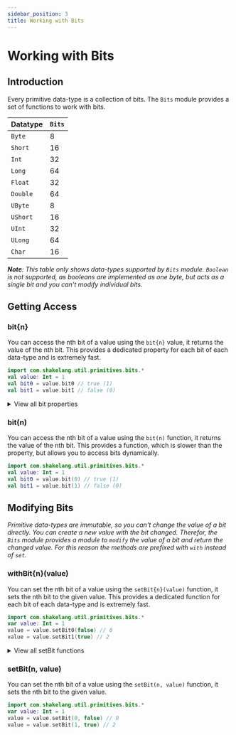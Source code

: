 ```yaml
---
sidebar_position: 3
title: Working with Bits
---
```


# Working with Bits

## Introduction

Every primitive data-type is a collection of bits. The `Bits` module provides a set of functions to work with bits.

| Datatype | `Bits` |
| -------- | ------ |
| `Byte`   | 8      |
| `Short`  | 16     |
| `Int`    | 32     |
| `Long`   | 64     |
| `Float`  | 32     |
| `Double` | 64     |
| `UByte`  | 8      |
| `UShort` | 16     |
| `UInt`   | 32     |
| `ULong`  | 64     |
| `Char`   | 16     |

_**Note**: This table only shows data-types supported by `Bits` module. `Boolean` is not supported,
as booleans are implemented as one byte, but acts as a single bit and you can't modify individual bits._

## Getting Access

### bit&#123;n&#125;

You can access the nth bit of a value using the `bit{n}` value, it returns the value of the nth bit.
This provides a dedicated property for each bit of each data-type and is extremely fast.

```kotlin
import com.shakelang.util.primitives.bits.*
val value: Int = 1
val bit0 = value.bit0 // true (1)
val bit1 = value.bit1 // false (0)
```

<details>

<summary>View all bit properties</summary>

- Byte.bit&#123;0-7&#125; e.g. `value.bit0`, `value.bit1`, ..., `value.bit7`
- Short.bit&#123;0-15&#125; e.g. `value.bit0`, `value.bit1`, ..., `value.bit15`
- Int.bit&#123;0-31&#125; e.g. `value.bit0`, `value.bit1`, ..., `value.bit31`
- Long.bit&#123;0-63&#125; e.g. `value.bit0`, `value.bit1`, ..., `value.bit63`
- Float.bit&#123;0-31&#125; e.g. `value.bit0`, `value.bit1`, ..., `value.bit31`
- Double.bit&#123;0-63&#125; e.g. `value.bit0`, `value.bit1`, ..., `value.bit63`
- UByte.bit&#123;0-7&#125; e.g. `value.bit0`, `value.bit1`, ..., `value.bit7`
- UShort.bit&#123;0-15&#125; e.g. `value.bit0`, `value.bit1`, ..., `value.bit15`
- UInt.bit&#123;0-31&#125; e.g. `value.bit0`, `value.bit1`, ..., `value.bit31`
- ULong.bit&#123;0-63&#125; e.g. `value.bit0`, `value.bit1`, ..., `value.bit63`
- Char.bit&#123;0-15&#125; e.g. `value.bit0`, `value.bit1`, ..., `value.bit15`

</details>

### bit(n)

You can access the nth bit of a value using the `bit(n)` function, it returns the value of the nth bit.
This provides a function, which is slower than the property, but allows you to access bits dynamically.

```kotlin
import com.shakelang.util.primitives.bits.*
val value: Int = 1
val bit0 = value.bit(0) // true (1)
val bit1 = value.bit(1) // false (0)
```

## Modifying Bits

_Primitive data-types are immutable, so you can't change the value of a bit directly. You can create a new value with the bit changed.
Therefor, the `Bits` module provides a module to `modify` the value of a bit and return the changed value.
For this reason the methods are prefixed with `with` instead of `set`._

### withBit&#123;n&#125;(value)

You can set the nth bit of a value using the `setBit{n}(value)` function, it sets the nth bit to the given value.
This provides a dedicated function for each bit of each data-type and is extremely fast.

```kotlin
import com.shakelang.util.primitives.bits.*
var value: Int = 1
value = value.setBit0(false) // 0
value = value.setBit1(true) // 2
```

<details>

<summary>View all setBit functions</summary>

- Byte.setBit&#123;0-7&#125;(value) e.g. `value.setBit0(true)`, `value.setBit1(false)`, ..., `value.setBit7(true)`
- Short.setBit&#123;0-15&#125;(value) e.g. `value.setBit0(true)`, `value.setBit1(false)`, ..., `value.setBit15(true)`
- Int.setBit&#123;0-31&#125;(value) e.g. `value.setBit0(true)`, `value.setBit1(false)`, ..., `value.setBit31(true)`
- Long.setBit&#123;0-63&#125;(value) e.g. `value.setBit0(true)`, `value.setBit1(false)`, ..., `value.setBit63(true)`
- Float.setBit&#123;0-31&#125;(value) e.g. `value.setBit0(true)`, `value.setBit1(false)`, ..., `value.setBit31(true)`
- Double.setBit&#123;0-63&#125;(value) e.g. `value.setBit0(true)`, `value.setBit1(false)`, ..., `value.setBit63(true)`
- UByte.setBit&#123;0-7&#125;(value) e.g. `value.setBit0(true)`, `value.setBit1(false)`, ..., `value.setBit7(true)`
- UShort.setBit&#123;0-15&#125;(value) e.g. `value.setBit0(true)`, `value.setBit1(false)`, ..., `value.setBit15(true)`
- UInt.setBit&#123;0-31&#125;(value) e.g. `value.setBit0(true)`, `value.setBit1(false)`, ..., `value.setBit31(true)`
- ULong.setBit&#123;0-63&#125;(value) e.g. `value.setBit0(true)`, `value.setBit1(false)`, ..., `value.setBit63(true)`
- Char.setBit&#123;0-15&#125;(value) e.g. `value.setBit0(true)`, `value.setBit1(false)`, ..., `value.setBit15(true)`

</details>

### setBit(n, value)

You can set the nth bit of a value using the `setBit(n, value)` function, it sets the nth bit to the given value.

```kotlin
import com.shakelang.util.primitives.bits.*
var value: Int = 1
value = value.setBit(0, false) // 0
value = value.setBit(1, true) // 2
```
